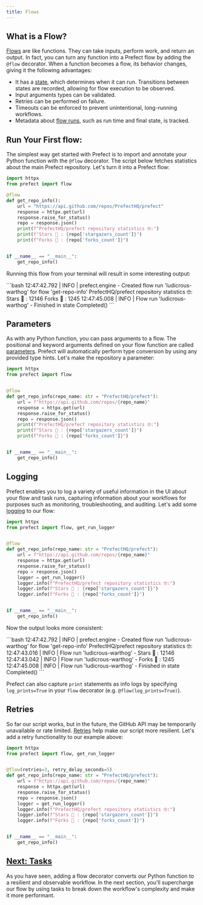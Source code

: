 ```yaml
---
title: Flows
---
```


## What is a Flow?

[Flows](/2.10.21/concepts/flows/) are like functions. They can take inputs, perform work, and return an output. In fact, you can turn any function into a Prefect flow by adding the `@flow` decorator. When a function becomes a flow, its behavior changes, giving it the following advantages:

- It has a [state](/2.10.21/concepts/states/), which determines when it can run. Transitions between states are recorded, allowing for flow execution to be observed.
- Input arguments types can be validated.
- Retries can be performed on failure.
- Timeouts can be enforced to prevent unintentional, long-running workflows.
- Metadata about [flow runs](#flow-runs), such as run time and final state, is tracked.

## Run Your First flow:

The simplest way get started with Prefect is to import and annotate your Python function with the `@flow` decorator. The script below fetches statistics about the main Prefect repository. Let's turn it into a Prefect flow:

```python hl_lines="2 5"
import httpx
from prefect import flow

@flow
def get_repo_info():
    url = "https://api.github.com/repos/PrefectHQ/prefect"
    response = httpx.get(url)
    response.raise_for_status()
    repo = response.json()
    print(f"PrefectHQ/prefect repository statistics 🤓:")
    print(f"Stars 🌠 : {repo['stargazers_count']}")
    print(f"Forks 🍴 : {repo['forks_count']}")


if __name__ == "__main__":
    get_repo_info()
```

Running this flow from your terminal will result in some interesting output:

<div class="terminal">
```bash
12:47:42.792 | INFO    | prefect.engine - Created flow run 'ludicrous-warthog' for flow 'get-repo-info'
PrefectHQ/prefect repository statistics 🤓:
Stars 🌠 : 12146
Forks 🍴 : 1245
12:47:45.008 | INFO    | Flow run 'ludicrous-warthog' - Finished in state Completed()
```
</div>

## Parameters

As with any Python function, you can pass arguments to a flow. The positional and keyword arguments defined on your flow function are called [parameters](/2.10.21/concepts/flows/#parameters). Prefect will automatically perform type conversion by using any provided type hints. Let's make the repository a parameter:

```python hl_lines="6"
import httpx
from prefect import flow


@flow
def get_repo_info(repo_name: str = "PrefectHQ/prefect"):
    url = f"https://api.github.com/repos/{repo_name}"
    response = httpx.get(url)
    response.raise_for_status()
    repo = response.json()
    print(f"PrefectHQ/prefect repository statistics 🤓:")
    print(f"Stars 🌠 : {repo['stargazers_count']}")
    print(f"Forks 🍴 : {repo['forks_count']}")


if __name__ == "__main__":
    get_repo_info()
```

## Logging

Prefect enables you to log a variety of useful information in the UI about your flow and task runs, capturing information about your workflows for purposes such as monitoring, troubleshooting, and auditing. Let's add some [logging](/2.10.21/concepts/logs) to our flow:

```python hl_lines="2 11-14"
import httpx
from prefect import flow, get_run_logger


@flow
def get_repo_info(repo_name: str = "PrefectHQ/prefect"):
    url = f"https://api.github.com/repos/{repo_name}"
    response = httpx.get(url)
    response.raise_for_status()
    repo = response.json()
    logger = get_run_logger()
    logger.info(f"PrefectHQ/prefect repository statistics 🤓:")
    logger.info(f"Stars 🌠 : {repo['stargazers_count']}")
    logger.info(f"Forks 🍴 : {repo['forks_count']}")


if __name__ == "__main__":
    get_repo_info()
```

Now the output looks more consistent:

<div class="terminal">
```bash
12:47:42.792 | INFO    | prefect.engine - Created flow run 'ludicrous-warthog' for flow 'get-repo-info'
PrefectHQ/prefect repository statistics 🤓:
12:47:43.016 | INFO    | Flow run 'ludicrous-warthog' - Stars 🌠 : 12146
12:47:43.042 | INFO    | Flow run 'ludicrous-warthog' - Forks 🍴 : 1245
12:47:45.008 | INFO    | Flow run 'ludicrous-warthog' - Finished in state Completed()
```
</div>

Prefect can also capture `print` statements as info logs by specifying `log_prints=True` in your `flow` decorator (e.g. `@flow(log_prints=True)`).

## Retries

So far our script works, but in the future, the GitHub API may be temporarily unavailable or rate limited. [Retries](/2.10.21/concepts/flows/#flow-settings) help make our script more resilient. Let's add a retry functionality to our example above:
```python hl_lines="7"
import httpx
from prefect import flow, get_run_logger


@flow(retries=3, retry_delay_seconds=5)
def get_repo_info(repo_name: str = "PrefectHQ/prefect"):
    url = f"https://api.github.com/repos/{repo_name}"
    response = httpx.get(url)
    response.raise_for_status()
    repo = response.json()
    logger = get_run_logger()
    logger.info(f"PrefectHQ/prefect repository statistics 🤓:")
    logger.info(f"Stars 🌠 : {repo['stargazers_count']}")
    logger.info(f"Forks 🍴 : {repo['forks_count']}")


if __name__ == "__main__":
    get_repo_info()
```

## [Next: Tasks](/2.10.21/tutorial/tasks/)

As you have seen, adding a flow decorator converts our Python function to a resilient and observable workflow. In the next section, you'll supercharge our flow by using tasks to break down the workflow's complexity and make it more performant.
